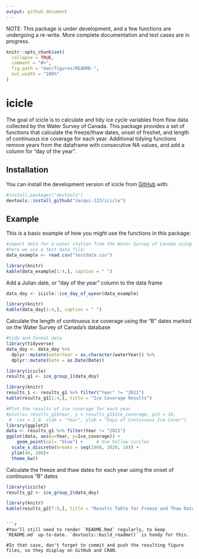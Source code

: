 ```yaml
---
output: github_document
---
```


NOTE: This package is under development, and a few functions are undergoing a re-write. More complete documentation and test cases are in progress.

<!-- README.md is generated from README.Rmd. Please edit that file -->

```r

knitr::opts_chunk$set(
  collapse = TRUE,
  comment = "#>",
  fig.path = "man/figures/README-",
  out.width = "100%"
)
```

# icicle

<!-- badges: start -->
<!-- badges: end -->

The goal of icicle is to calculate and tidy ice cycle variables from flow data collected by the Water Survey of Canada. This package provides a set of functions that calculate the freeze/thaw dates, onset of freshet, and length of continuous ice coverage for each year. Additional tidying functions remove years from the dataframe with consecutive NA values, and add a column for "day of the year". 

## Installation

You can install the development version of icicle from [GitHub](https://github.com/) with:

``` r
#install.packages("devtools")
devtools::install_github("Jacqui-123/icicle")
```

## Example

This is a basic example of how you might use the functions in this package:

```r
#import data for a water station from the Water Survey of Canada using tidyhydat::hy_daily_flows()
#here we use a test data file:
data_example <- read.csv("testdata.csv")

```

```r
library(knitr)
kable(data_example[1:4,], caption = " ") 
```

Add a Julian date, or "day of the year" column to the data frame 
```r
data_doy <- icicle::ice_day_of_wyear(data_example)
```

```r
library(knitr)
kable(data_doy[1:4,], caption = " ") 

```

Calculate the length of continuous ice coverage using the "B" dates marked on the Water Survey of Canada's database 

```r
#tidy and format data
library(tidyverse)
data_doy <- data_doy %>%
  dplyr::mutate(waterYear = as.character(waterYear)) %>%
  dplyr::mutate(Date = as.Date(Date)) 

```

```r
library(icicle)
results_g1 <- ice_group_1(data_doy)
```


```r
library(knitr)
results_1 <- results_g1 %>% filter("Year" != "2021")
kable(results_g1[1:4,], title = "Ice Coverage Results") 

```

```r
#Plot the results of ice coverage for each year
#plot(x= results_g1$Year, y = results_g1$Ice_coverage, pch = 16,
 #  cex = 1.0, xlab = "Year", ylab = "Days of Continuous Ice Cover")
library(ggplot2)
data <- results_g1 %>% filter(Year != "2021")
ggplot(data, aes(x=Year, y=Ice_coverage)) +
    geom_point(col= "blue") +     # Use hollow circles
  scale_x_discrete(breaks = seq(1960, 2020, 10)) +
  ylim(40, 200)+
  theme_bw() 


```

Calculate the freeze and thaw dates for each year using the onset of continuous "B" dates 

```r
library(icicle)
results_g2 <- ice_group_2(data_doy)
```


```r
library(knitr)
kable(results_g2[7:9,], title = "Results Table for Freeze and Thaw Dates") 

```
```

```r

#You'll still need to render `README.Rmd` regularly, to keep `README.md` up-to-date. `devtools::build_readme()` is handy for this.

#In that case, don't forget to commit and push the resulting figure files, so they display on GitHub and CRAN.

```

